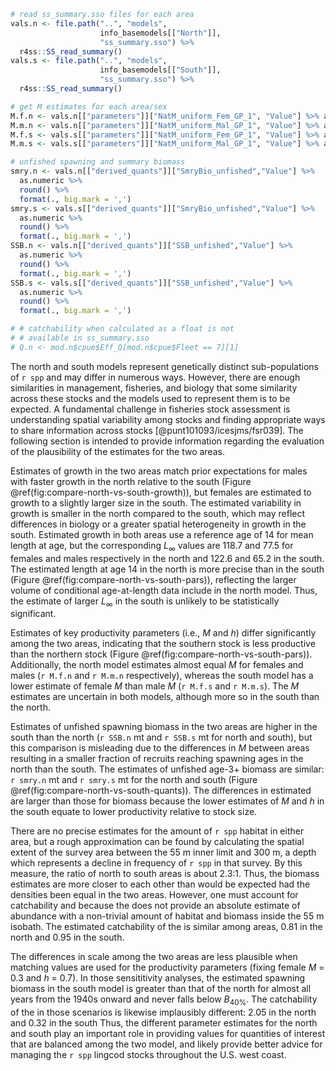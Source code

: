 ```r
# read ss_summary.sso files for each area
vals.n <- file.path("..", "models",
                    info_basemodels[["North"]],
                    "ss_summary.sso") %>%
  r4ss::SS_read_summary()
vals.s <- file.path("..", "models",
                    info_basemodels[["South"]],
                    "ss_summary.sso") %>%
  r4ss::SS_read_summary()

# get M estimates for each area/sex
M.f.n <- vals.n[["parameters"]]["NatM_uniform_Fem_GP_1", "Value"] %>% as.numeric %>% round(3)
M.m.n <- vals.n[["parameters"]]["NatM_uniform_Mal_GP_1", "Value"] %>% as.numeric %>% round(3)
M.f.s <- vals.s[["parameters"]]["NatM_uniform_Fem_GP_1", "Value"] %>% as.numeric %>% round(3)
M.m.s <- vals.s[["parameters"]]["NatM_uniform_Mal_GP_1", "Value"] %>% as.numeric %>% round(3)

# unfished spawning and summary biomass 
smry.n <- vals.n[["derived_quants"]]["SmryBio_unfished","Value"] %>%
  as.numeric %>%
  round() %>% 
  format(., big.mark = ',')
smry.s <- vals.s[["derived_quants"]]["SmryBio_unfished","Value"] %>%
  as.numeric %>%
  round() %>% 
  format(., big.mark = ',')
SSB.n <- vals.n[["derived_quants"]]["SSB_unfished","Value"] %>%
  as.numeric %>%
  round() %>%
  format(., big.mark = ',')
SSB.s <- vals.s[["derived_quants"]]["SSB_unfished","Value"] %>%
  as.numeric %>%
  round() %>%
  format(., big.mark = ',')

# # catchability when calculated as a float is not 
# # available in ss_summary.sso
# Q.n <- mod.n$cpue$Eff_Q[mod.n$cpue$Fleet == 7][1]

```

The north and south models represent genetically distinct
sub-populations of `r spp` and may differ in numerous ways.
However, there are enough similarities
in management, fisheries, and biology that some similarity 
across these stocks and the models used to represent them
is to be expected. A fundamental challenge
in fisheries stock assessment is understanding spatial
variability among stocks and finding appropriate ways to
share information across stocks [@punt101093/icesjms/fsr039].
The following section is intended to provide information regarding
the evaluation of the plausibility of the estimates for the two areas.

Estimates of growth in the two areas match prior expectations for males
with faster growth in the north relative to
the south (Figure \@ref(fig:compare-north-vs-south-growth)), but females
are estimated to growth to a slightly larger size in the south.
The estimated variability in growth is smaller in the north compared to the south,
which may reflect differences in biology or a greater spatial
heterogeneity in growth in the south. Estimated growth in both areas use
a reference age of 14 for mean length at age,
<!-- manual update: Linf not available in SS_summary.sso
`r model$Growth_Parameters$Linf %>% round(1) %>% 
paste(collapse = " and ")` 

mod.2021.n.023.001$Growth_Parameters$Linf %>% round(1)
[1] 118.7  77.5
mod.2021.s.018.001$Growth_Parameters$Linf %>% round(1)
[1] 122.6  65.2
-->
but the corresponding $L_\infty$ values are 118.7 
and 77.5 
for females and males respectively in the north
and 122.6 and 65.2
in the south. The estimated length at age 14 in the north is more precise 
than in the south (Figure \@ref(fig:compare-north-vs-south-pars)), 
reflecting the larger volume of conditional age-at-length data include in 
the north model. Thus, the estimate of larger $L_\infty$ in the south 
is unlikely to be statistically significant.

Estimates of key productivity parameters (i.e., $M$ and $h$)
differ significantly among the 
two areas, indicating that the southern stock is less productive than the northern stock
(Figure \@ref(fig:compare-north-vs-south-pars)).
Additionally, the north model estimates almost
equal $M$ for females and males (`r M.f.n` and `r M.m.n` respectively), 
whereas the south model has a lower estimate of female $M$ than
male $M$ (`r M.f.s` and `r M.m.s`). The $M$ estimates 
are uncertain in both models, although more so in the south than the north.

Estimates of unfished spawning biomass in the two areas are higher in the south
than the north
(`r SSB.n` mt and `r SSB.s` mt for north and south), but this comparison
is misleading due to the differences in $M$ between areas resulting in
a smaller fraction of recruits reaching spawning ages in the north than
the south. The estimates of unfished age-3+ biomass are similar: `r smry.n` mt 
and `r smry.s` mt for the north and south 
(Figure \@ref(fig:compare-north-vs-south-quants)).
The differences in estimated \glspl{msy} are larger than those for biomass
because the lower estimates of $M$ and $h$ in the south equate to 
lower productivity relative to stock size.

There are no precise estimates for the amount of `r spp` habitat in either area,
but a rough approximation can be found by calculating the spatial extent of
the \gls{s-wcgbt} survey area between the 55 m inner limit and 300 m, a depth 
which represents a decline in frequency of `r spp` in that survey.
By this measure, the ratio of north to south areas is about 2.3:1.
<!-- value taken from https://github.com/iantaylor-NOAA/Lingcod_2021/issues/79 -->
Thus, the biomass estimates are more closer to each other than would be expected had the
densities been equal in the two areas.
However, one must account for catchability and because the \gls{s-wcbgt} does not provide an absolute estimate of abundance
with a non-trivial amount of habitat and biomass inside the 55 m isobath.
The estimated
catchability of the \gls{s-wcgbt} is similar among areas,
<!-- manual updates: values not dynamic
mod.2021.n.023.001$cpue$Calc_Q[mod.2021.n.023.001$cpue$Fleet == 7][1]
[1] 0.811244
mod.2021.s.018.001$cpue$Calc_Q[mod.2021.s.018.001$cpue$Fleet == 7][1]
[1] 0.95467
-->
0.81 in the north and 0.95 in the south.


<!-- manual updates: values not dynamic
plot_twopanel_comparison(list(mod.2021.n.023.103, mod.2021.s.018.103))
mod.2021.n.023.001$cpue$Calc_Q[mod.2021.n.023.001$cpue$Fleet == 7][1]
[1] 2.05056
mod.2021.s.018.001$cpue$Calc_Q[mod.2021.s.018.001$cpue$Fleet == 7][1]
[1] 0.315127
mod.2021.s.018.103$derived_quants["Bratio_2021","Value"]
[1] 0.905011
-->
The differences in scale among the two areas are less plausible when matching 
values are used for the productivity parameters 
(fixing female $M$ = 0.3 and $h$ = 0.7). In those sensititivity analyses, the 
estimated spawning biomass in the south model is greater than that of the north 
for almost all years from the 1940s onward and never falls below $B_{40\%}$.
The catchability of the \gls{s-wcgbt} in those scenarios is likewise
implausibly different: 2.05 in the north and 0.32 in the south
Thus, the different parameter estimates for the north and south play an 
important role in providing values for quantities of interest that are balanced
among the two model, and likely provide better advice for managing the `r spp`
lingcod stocks throughout the U.S. west coast.

